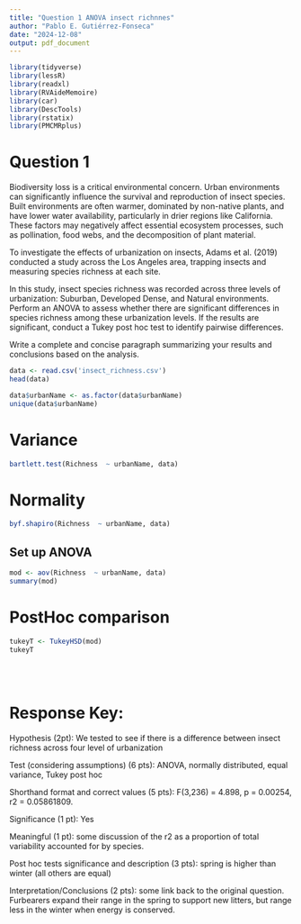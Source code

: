 ```yaml
---
title: "Question 1 ANOVA insect richnnes"
author: "Pablo E. Gutiérrez-Fonseca"
date: "2024-12-08"
output: pdf_document
---
```









```r
library(tidyverse)
library(lessR)
library(readxl)
library(RVAideMemoire)
library(car)
library(DescTools)
library(rstatix)
library(PMCMRplus)
```

# Question 1

Biodiversity loss is a critical environmental concern. Urban environments can 
significantly influence the survival and reproduction of insect species. Built 
environments are often warmer, dominated by non-native plants, and have lower 
water availability, particularly in drier regions like California. These factors 
may negatively affect essential ecosystem processes, such as pollination, 
food webs, and the decomposition of plant material.

To investigate the effects of urbanization on insects, Adams et al. (2019) 
conducted a study across the Los Angeles area, trapping insects and measuring 
species richness at each site.

In this study, insect species richness was recorded across three levels of 
urbanization: Suburban, Developed Dense, and Natural environments. Perform 
an ANOVA to assess whether there are significant differences in species 
richness among these urbanization levels. If the results are significant, 
conduct a Tukey post hoc test to identify pairwise differences.

Write a complete and concise paragraph summarizing your results and 
conclusions based on the analysis.

```r
data <- read.csv('insect_richness.csv')
head(data)
```

```r
data$urbanName <- as.factor(data$urbanName)
unique(data$urbanName)
```


# Variance
```r

bartlett.test(Richness  ~ urbanName, data)
```


# Normality
```r

byf.shapiro(Richness  ~ urbanName, data)
```


## Set up ANOVA
```r
mod <- aov(Richness  ~ urbanName, data)
summary(mod)
```


# PostHoc comparison
```r
tukeyT <- TukeyHSD(mod)
tukeyT
```

<br>
<br>


# Response Key:

Hypothesis (2pt): We tested to see if there is a difference between insect richness across four level of urbanization

Test (considering assumptions) (6 pts): ANOVA, normally distributed, equal variance, Tukey post hoc&nbsp;

Shorthand format and correct values (5 pts): F(3,236) = 4.898, p = 0.00254, r2 = 0.05861809.

Significance (1 pt): Yes

Meaningful (1 pt): some discussion of the r2 as a proportion of total variability accounted for by species.&nbsp;

Post hoc tests significance and description (3 pts): spring is higher than winter (all others are equal)&nbsp;

Interpretation/Conclusions (2 pts): some link back to the original question. Furbearers expand their range in the spring to support new litters, but range less in the winter when energy is conserved.
